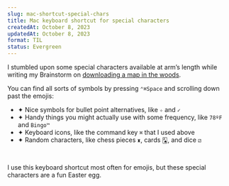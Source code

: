 ```yaml
---
slug: mac-shortcut-special-chars
title: Mac keyboard shortcut for special characters
createdAt: October 8, 2023
updatedAt: October 8, 2023
format: TIL
status: Evergreen
---
```


I stumbled upon some special characters available at arm’s length while writing my Brainstorm on <a href="/map-in-the-woods" target="_blank">downloading a map in the woods</a>.

You can find all sorts of symbols by pressing `⌃⌘Space` and scrolling down past the emojis:

- ✦ Nice symbols for bullet point alternatives, like `✧` and `✓`
- ✦ Handy things you might actually use with some frequency, like `78ºF` and `Bingo™`
- ✦ Keyboard icons, like the command key `⌘` that I used above
- ✦ Random characters, like chess pieces `♜`, cards `🂡`, and dice `⚂`

<br />

I use this keyboard shortcut most often for emojis, but these special characters are a fun Easter egg.
